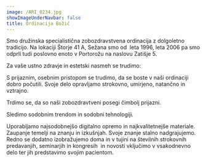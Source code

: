 ```yaml
---
image: /ARI_0234.jpg
showImageUnderNavbar: false
title: Ordinacija Božič
---
```


Smo družinska specialistična zobozdravstvena ordinacija z dolgoletno tradicijo. Na lokaciji Štorje 41 A, Sežana smo od  leta 1996, leta 2006 pa smo odprli tudi poslovno enoto v Portorožu na naslovu Zatišje 5. &#x9;

Za vaše ustno zdravje in estetski nasmeh se trudimo:

<EmployeeLink staff="content/staff/josko-bozic.mdx" />

<EmployeeLink staff="content/staff/helena-bozic.mdx" />

<EmployeeLink staff="content/staff/jan-bozic.mdx" />

S prijaznim, osebnim pristopom se trudimo, da se boste v naši ordinaciji dobro počutili. Svoje delo opravljamo strokovno, umirjeno, natančno in vztrajno.

Trdimo se, da so naši zobozdravtveni posegi čimbolj prijazni.

Sledimo sodobnim trendom in sodobni tehnologiji.

Uporabljamo najsodobnejšo digitalno opremo in najkvalitetnejše materiale. Zaupanje temelji na znanju in izkušnjah. Svoje znanje stalno nadgrajujemo. Redno se dodatno izobražujemo doma in v tujini na številnih strokovnih predavanjih, seminarjih in kongresih  in novosti vključimo v vsakodnevno delo ter jih predstavimo svojim pacientom.
